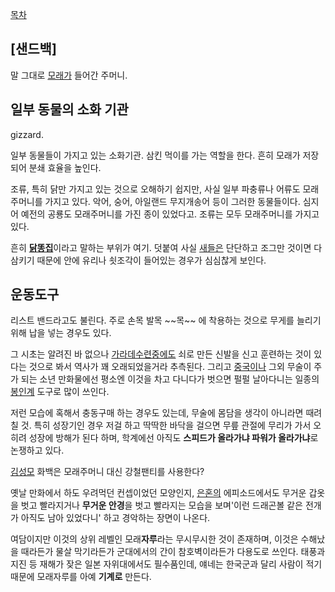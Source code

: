 [[목차]]

== [샌드백] ==
말 그대로 [[모래]]가 들어간 주머니. 

== 일부 동물의 소화 기관 ==
gizzard.

일부 동물들이 가지고 있는 소화기관. 삼킨 먹이를 가는 역할을 한다. 흔히 모래가 저장되어 분쇄 효율을 높인다.

조류, 특히 닭만 가지고 있는 것으로 오해하기 쉽지만, 사실 일부 파충류나 어류도 모래주머니를 가지고 있다. 악어, 숭어, 아일랜드 무지개송어 등이 그러한 동물들이다. 심지어 예전의 공룡도 모래주머니를 가진 종이 있었다고. 조류는 모두 모래주머니를 가지고 있다.

흔히 '''[[닭똥집]]'''이라고 말하는 부위가 여기. 덧붙여 사실 [[새]]들은 단단하고 조그만 것이면 다 삼키기 때문에 안에 유리나 쇳조각이 들어있는 경우가 심심찮게 보인다.

== 운동도구 == 
리스트 밴드라고도 불린다. 주로 손목 발목 ~~목~~ 에 착용하는 것으로 무게를 늘리기 위해 납을 넣는 경우도 있다.

그 시초는 알려진 바 없으나 [[가라데]]수련중에도 쇠로 만든 신발을 신고 훈련하는 것이 있다는 것으로 봐서 역사가 꽤 오래되었을거라 추측된다. 그리고 [[중국]]이나 그외 무술이 주가 되는 소년 만화물에선 평소엔 이것을 차고 다니다가 벗으면 펄펄 날아다니는 일종의 [[봉인]]계 도구로 많이 쓰인다.

저런 모습에 혹해서 충동구매 하는 경우도 있는데, 무술에 몸담을 생각이 아니라면 때려칠 것. 특히 성장기인 경우 저걸 하고 딱딱한 바닥을 걸으면 무릎 관절에 무리가 가서 오히려 성장에 방해가 된다 하며, 학계에선 아직도 '''스피드가 올라가냐 파워가 올라가냐'''로 논쟁하고 있다.

[[김성모]] 화백은 모래주머니 대신 강철팬티를 사용한다?

옛날 만화에서 하도 우려먹던 컨셉이었던 모양인지, [[은혼]]의 에피소드에서도 무거운 갑옷을 벗고 빨라지거나 '''무거운 안경'''을 벗고 빨라지는 모습을 보며'이런 드래곤볼 같은 전개가 아직도 남아 있었다니' 하고 경악하는 장면이 나온다.

여담이지만 이것의 상위 레벨인 모래'''자루'''라는 무시무시한 것이 존재하며, 이것은 수해났을 때라든가 물살 막기라든가 군대에서의 간이 참호벽이라든가 다용도로 쓰인다. 태풍과 지진 등 재해가 잦은 일본 자위대에서도 필수품인데, 얘네는 한국군과 달리 사람이 적기 때문에 모래자루를 아예 '''기계로''' 만든다.
